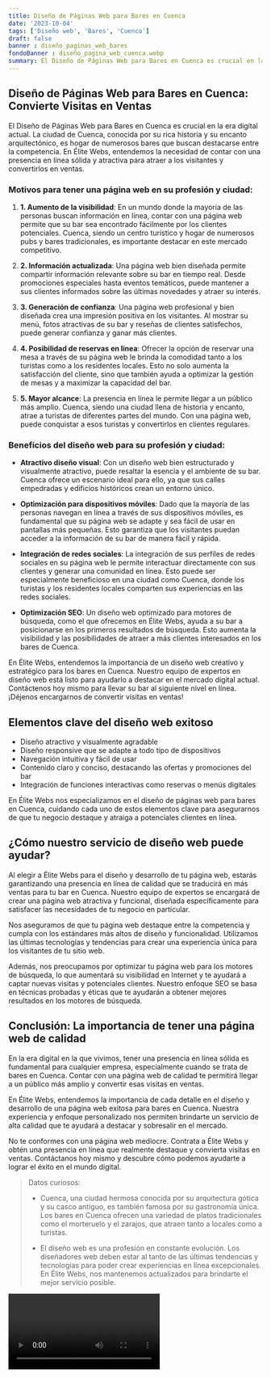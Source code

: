 ```yaml
---
title: Diseño de Páginas Web para Bares en Cuenca
date: '2023-10-04'
tags: ['Diseño web', 'Bares', 'Cuenca']
draft: false
banner : diseño_paginas_web_bares
fondoBanner : diseño_pagina_web_cuenca.webp
summary: El Diseño de Páginas Web para Bares en Cuenca es crucial en la era digital actual. La ciudad de Cuenca, conocida por su rica historia y su encanto arquitectónico, es hogar de numerosos bares que buscan destacarse entre la competencia. En Élite Webs, entendemos la necesidad de contar con una presencia en línea sólida y atractiva para atraer a los visitantes y convertirlos en ventas.
---
```


## Diseño de Páginas Web para Bares en Cuenca: Convierte Visitas en Ventas

El Diseño de Páginas Web para Bares en Cuenca es crucial en la era digital actual. La ciudad de Cuenca, conocida por su rica historia y su encanto arquitectónico, es hogar de numerosos bares que buscan destacarse entre la competencia. En Élite Webs, entendemos la necesidad de contar con una presencia en línea sólida y atractiva para atraer a los visitantes y convertirlos en ventas.

### Motivos para tener una página web en su profesión y ciudad:

1. **1. Aumento de la visibilidad**: En un mundo donde la mayoría de las personas buscan información en línea, contar con una página web permite que su bar sea encontrado fácilmente por los clientes potenciales. Cuenca, siendo un centro turístico y hogar de numerosos pubs y bares tradicionales, es importante destacar en este mercado competitivo.

2. **2. Información actualizada**: Una página web bien diseñada permite compartir información relevante sobre su bar en tiempo real. Desde promociones especiales hasta eventos temáticos, puede mantener a sus clientes informados sobre las últimas novedades y atraer su interés.

3. **3. Generación de confianza**: Una página web profesional y bien diseñada crea una impresión positiva en los visitantes. Al mostrar su menú, fotos atractivas de su bar y reseñas de clientes satisfechos, puede generar confianza y ganar más clientes.

4. **4. Posibilidad de reservas en línea**: Ofrecer la opción de reservar una mesa a través de su página web le brinda la comodidad tanto a los turistas como a los residentes locales. Esto no solo aumenta la satisfacción del cliente, sino que también ayuda a optimizar la gestión de mesas y a maximizar la capacidad del bar.

5. **5. Mayor alcance**: La presencia en línea le permite llegar a un público más amplio. Cuenca, siendo una ciudad llena de historia y encanto, atrae a turistas de diferentes partes del mundo. Con una página web, puede conquistar a esos turistas y convertirlos en clientes regulares.

### Beneficios del diseño web para su profesión y ciudad:

- **Atractivo diseño visual**: Con un diseño web bien estructurado y visualmente atractivo, puede resaltar la esencia y el ambiente de su bar. Cuenca ofrece un escenario ideal para ello, ya que sus calles empedradas y edificios históricos crean un entorno único.

- **Optimización para dispositivos móviles**: Dado que la mayoría de las personas navegan en línea a través de sus dispositivos móviles, es fundamental que su página web se adapte y sea fácil de usar en pantallas más pequeñas. Esto garantiza que los visitantes puedan acceder a la información de su bar de manera fácil y rápida.

- **Integración de redes sociales**: La integración de sus perfiles de redes sociales en su página web le permite interactuar directamente con sus clientes y generar una comunidad en línea. Esto puede ser especialmente beneficioso en una ciudad como Cuenca, donde los turistas y los residentes locales comparten sus experiencias en las redes sociales.

- **Optimización SEO**: Un diseño web optimizado para motores de búsqueda, como el que ofrecemos en Élite Webs, ayuda a su bar a posicionarse en los primeros resultados de búsqueda. Esto aumenta la visibilidad y las posibilidades de atraer a más clientes interesados en los bares de Cuenca.

En Élite Webs, entendemos la importancia de un diseño web creativo y estratégico para los bares en Cuenca. Nuestro equipo de expertos en diseño web está listo para ayudarlo a destacar en el mercado digital actual. Contáctenos hoy mismo para llevar su bar al siguiente nivel en línea. ¡Déjenos encargarnos de convertir visitas en ventas!

<GifSeo />

<Cta />

## Elementos clave del diseño web exitoso

- Diseño atractivo y visualmente agradable
- Diseño responsive que se adapte a todo tipo de dispositivos
- Navegación intuitiva y fácil de usar
- Contenido claro y conciso, destacando las ofertas y promociones del bar
- Integración de funciones interactivas como reservas o menús digitales

En Élite Webs nos especializamos en el diseño de páginas web para bares en Cuenca, cuidando cada uno de estos elementos clave para asegurarnos de que tu negocio destaque y atraiga a potenciales clientes en línea. 

## ¿Cómo nuestro servicio de diseño web puede ayudar?

Al elegir a Élite Webs para el diseño y desarrollo de tu página web, estarás garantizando una presencia en línea de calidad que se traducirá en más ventas para tu bar en Cuenca. Nuestro equipo de expertos se encargará de crear una página web atractiva y funcional, diseñada específicamente para satisfacer las necesidades de tu negocio en particular.

Nos aseguramos de que tu página web destaque entre la competencia y cumpla con los estándares más altos de diseño y funcionalidad. Utilizamos las últimas tecnologías y tendencias para crear una experiencia única para los visitantes de tu sitio web.

Además, nos preocupamos por optimizar tu página web para los motores de búsqueda, lo que aumentará su visibilidad en Internet y te ayudará a captar nuevas visitas y potenciales clientes. Nuestro enfoque SEO se basa en técnicas probadas y éticas que te ayudarán a obtener mejores resultados en los motores de búsqueda.

## Conclusión: La importancia de tener una página web de calidad

En la era digital en la que vivimos, tener una presencia en línea sólida es fundamental para cualquier empresa, especialmente cuando se trata de bares en Cuenca. Contar con una página web de calidad te permitirá llegar a un público más amplio y convertir esas visitas en ventas.

En Élite Webs, entendemos la importancia de cada detalle en el diseño y desarrollo de una página web exitosa para bares en Cuenca. Nuestra experiencia y enfoque personalizado nos permiten brindarte un servicio de alta calidad que te ayudará a destacar y sobresalir en el mercado.

No te conformes con una página web mediocre. Contrata a Élite Webs y obtén una presencia en línea que realmente destaque y convierta visitas en ventas. Contáctanos hoy mismo y descubre cómo podemos ayudarte a lograr el éxito en el mundo digital.

> Datos curiosos:
>
> - Cuenca, una ciudad hermosa conocida por su arquitectura gótica y su casco antiguo, es también famosa por su gastronomía única. Los bares en Cuenca ofrecen una variedad de platos tradicionales como el morteruelo y el zarajos, que atraen tanto a locales como a turistas.
> 
> - El diseño web es una profesión en constante evolución. Los diseñadores web deben estar al tanto de las últimas tendencias y tecnologías para poder crear experiencias en línea excepcionales. En Élite Webs, nos mantenemos actualizados para brindarte el mejor servicio posible.

<Video />

<CtaBot job='Bares' city='Cuenca'/>

<Gmaps query='Cuenca+españa+maps' />